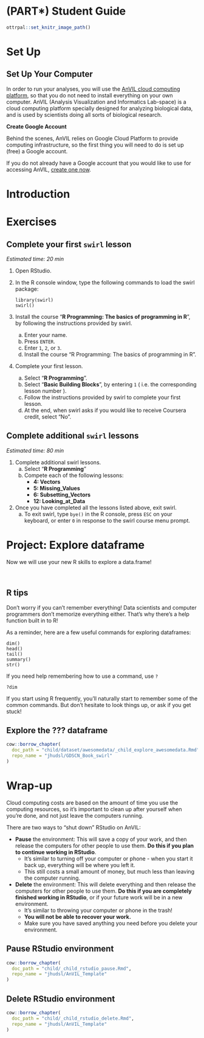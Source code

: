 # (PART\*) Student Guide {-}


```r
ottrpal::set_knitr_image_path()
```

# Set Up

## Set Up Your Computer

In order to run your analyses, you will use the [AnVIL cloud computing platform](https://anvilproject.org/), so that you do not need to install everything on your own computer.  AnVIL (Analysis Visualization and Informatics Lab-space) is a cloud computing platform specially designed for analyzing biological data, and is used by scientists doing all sorts of biological research.

**Create Google Account**

Behind the scenes, AnVIL relies on Google Cloud Platform to provide computing infrastructure, so the first thing you will need to do is set up (free) a Google account.

If you do not already have a Google account that you would like to use for accessing AnVIL, [create one now](https://accounts.google.com/SignUp).


# Introduction

# Exercises

## Complete your first `swirl` lesson

*Estimated time: 20 min*

1. Open RStudio.
1. In the R console window, type the following commands to load the swirl package:

    ```
    library(swirl)
    swirl()
    ```

1. Install the course “**R Programming: The basics of programming in R**”, by following the instructions provided by swirl.
    a. Enter your name.
    a. Press `ENTER`.
    a. Enter `1`, `2`, or `3`.
    a. Install the course “R Programming: The basics of programming in R”.
1. Complete your first lesson.
    a. Select “**R Programming**”.
    a. Select “**Basic Building Blocks**”, by entering `1` ( i.e. the corresponding lesson number ).
    a. Follow the instructions provided by swirl to complete your first lesson.
    a. At the end, when swirl asks if you would like to receive Coursera credit, select “No”.


## Complete additional `swirl` lessons

*Estimated time: 80 min*

1. Complete additional swirl lessons. 
    a. Select “**R Programming**”
    a. Compete each of the following lessons:
        - **4: Vectors**
        - **5: Missing_Values**
        - **6: Subsetting_Vectors**
        - **12: Looking_at_Data**
1. Once you have completed all the lessons listed above, exit swirl.
    a. To exit swirl, type `bye()` in the R console, press `ESC` on your keyboard, or enter `0` in response to the swirl course menu prompt.

# Project: Explore dataframe

Now we will use your new R skills to explore a data.frame!

<br>

## R tips

Don't worry if you can't remember everything!  Data scientists and computer programmers don't memorize everything either.  That's why there's a help function built in to R!

As a reminder, here are a few useful commands for exploring dataframes:
```
dim()
head()
tail()
summary()
str()
```

If you need help remembering how to use a command, use `?`
```
?dim
```

If you start using R frequently, you'll naturally start to remember some of the common commands.  But don't hesitate to look things up, or ask if you get stuck!

## Explore the ??? dataframe

```r
cow::borrow_chapter(
  doc_path = "child/dataset/awesomedata/_child_explore_awesomedata.Rmd",
  repo_name = "jhudsl/GDSCN_Book_swirl"
)
```

# Wrap-up

Cloud computing costs are based on the amount of time you use the computing resources, so it's important to clean up after yourself when you're done, and not just leave the computers running.

There are two ways to "shut down" RStudio on AnVIL:

- **Pause** the environment: This will save a copy of your work, and then release the computers for other people to use them.  **Do this if you plan to continue working in RStudio**.
    - It's similar to turning off your computer or phone - when you start it back up, everything will be where you left it.
    - This still costs a small amount of money, but much less than leaving the computer running.  
- **Delete** the environment: This will delete everything and then release the computers for other people to use them.  **Do this if you are completely finished working in RStudio**, or if your future work will be in a new environment.
    - It's similar to throwing your computer or phone in the trash!
    - **You will not be able to recover your work.**
    - Make sure you have saved anything you need before you delete your environment.  

## Pause RStudio environment

```r
cow::borrow_chapter(
  doc_path = "child/_child_rstudio_pause.Rmd",
  repo_name = "jhudsl/AnVIL_Template"
)
```

## Delete RStudio environment

```r
cow::borrow_chapter(
  doc_path = "child/_child_rstudio_delete.Rmd",
  repo_name = "jhudsl/AnVIL_Template"
)
```
